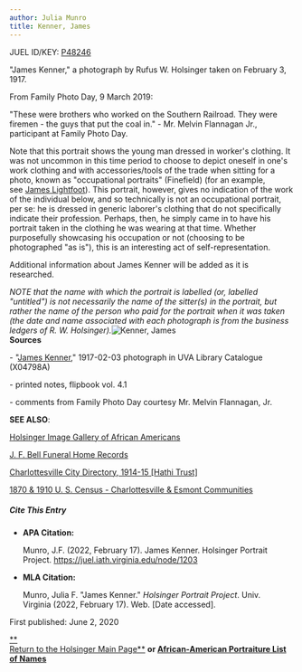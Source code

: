 ```yaml
---
author: Julia Munro
title: Kenner, James
---
```

JUEL ID/KEY: [P48246](http://juel.iath.virginia.edu/public_person?person=48246 "P48246")

"James Kenner," a photograph by Rufus W. Holsinger taken on February 3, 1917.

From Family Photo Day, 9 March 2019: 

"These were brothers who worked on the Southern Railroad. They were firemen - the guys that put the coal in." - Mr. Melvin Flannagan Jr., participant at Family Photo Day.  

Note that this portrait shows the young man dressed in worker's clothing. It was not uncommon in this time period to choose to depict oneself in one's work clothing and with accessories/tools of the trade when sitting for a photo, known as "occupational portraits" (Finefield) (for an example, see [James Lightfoot](http://juel.iath.virginia.edu/node/1206 "Lightfoot, James")). This portrait, however, gives no indication of the work of the individual below, and so technically is not an occupational portrait, per se: he is dressed in generic laborer's clothing that do not specifically indicate their profession. Perhaps, then, he simply came in to have his portrait taken in the clothing he was wearing at that time. Whether purposefully showcasing his occupation or not (choosing to be photographed "as is"), this is an interesting act of self-representation. 

Additional information about James Kenner will be added as it is researched.

_NOTE that the name with which the portrait is labelled (or, labelled "untitled") is not necessarily the name of the sitter(s) in the portrait, but rather the name of the person who paid for the portrait when it was taken (the date and name associated with each photograph is from the business ledgers of R. W. Holsinger)._![Kenner, James](https://iiif.lib.virginia.edu/iiif/uva-lib:1045030/full/1000,1337/0/default.jpg "Kenner, James")  
**Sources**

\- "[James Kenner](http://search.lib.virginia.edu/catalog/uva-lib:1045030#?c=0&m=0&s=0&cv=0&xywh=-1284%2C-1%2C5354%2C3970 "Kenner, James")," 1917-02-03 photograph in UVA Library Catalogue (X04798A) 

\- printed notes, flipbook vol. 4.1  

\- comments from Family Photo Day courtesy Mr. Melvin Flannagan, Jr. 

**SEE ALSO**:

[Holsinger Image Gallery of African Americans](http://rwholsingerphotos.org/images.php "Holsinger Image Gallery of African Americans")

[J. F. Bell Funeral Home Records](http://www2.vcdh.virginia.edu/afam/raceandplace/perl_scripts/funeral_search.html "J. F. Bell Funeral Home Database")

[Charlottesville City Directory, 1914-15 \[Hathi Trust\]](https://catalog.hathitrust.org/Record/101954103 "Charlottesville City Directory, 1914-15") 

[1870 & 1910 U. S. Census - Charlottesville & Esmont Communities](http://www2.vcdh.virginia.edu/afam/raceandplace/census/search_both.html "1870 & 1910 U. S. Census: Charlottesville and Esmont Communities")

##### **Cite This Entry**

*   **APA Citation:**
    
    Munro, J.F. (2022, February 17). James Kenner. Holsinger Portrait Project. https://juel.iath.virginia.edu/node/1203
    
*   **MLA Citation:**
    
    Munro, Julia F. "James Kenner." _Holsinger Portrait Project_. Univ. Virginia (2022, February 17). Web. \[Date accessed\].
    

  
First published: June 2, 2020     

[**  
Return to the Holsinger Main Page**](http://juel.iath.virginia.edu/node/980) **or [African-American Portraiture List of Names](http://juel.iath.virginia.edu/node/996)**